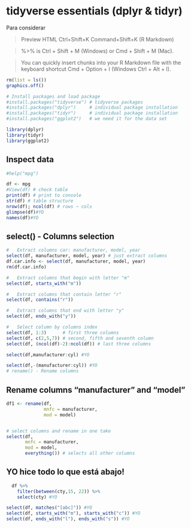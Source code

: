 # tidyverse essentials (dplyr & tidyr)


Para considerar

  > Preview HTML	Ctrl+Shift+K	Command+Shift+K (R Markdown)

  > %>% is Ctrl + Shift + M (Windows) or Cmd + Shift + M (Mac).

  > You can quickly insert chunks into your R Markdown file with the keyboard shortcut Cmd + Option + I (Windows Ctrl + Alt + I).

```{r}
rm(list = ls())
graphics.off()

# Install packages and load package
#install.packages("tidyverse") # tidyverse packages
#install.packages("dplyr")     # individual package installation
#install.packages("tidyr")     # individual package installation
#install.packages("ggplot2")   # we need it for the data set

library(dplyr)
library(tidyr)
library(ggplot2)
```

## Inspect data
```{r}
#help("mpg")

df <- mpg
#View(df) # check table
print(df) # print to console
str(df) # table structure
nrow(df); ncol(df) # rows ~ cols
glimpse(df)#YO
names(df)#YO
```

## select() - Columns selection

```{r}
#   Extract columns car: manufacturer, model, year
select(df, manufacturer, model, year) # just extract columns
df.car.info <- select(df, manufacturer, model, year)
rm(df.car.info)

#   Extract columns that begin with letter "m"
select(df, starts_with("m"))

#   Extract columns that contain letter "r"
select(df, contains("r"))

#   Extract columns that end with letter "y"
select(df, ends_with("y"))

#   Select column by columns index
select(df, 1:3)      # first three columns
select(df, c(2,5,7)) # second, fifth and seventh column
select(df, (ncol(df)-2):ncol(df)) # last three columns

select(df,manufacturer:cyl) #YO

select(df,-(manufacturer:cyl)) #YO
# rename() - Rename columns
``` 


##   Rename columns "manufacturer" and "model"

```{r}
df1 <- rename(df, 
              mnfc = manufacturer,
              mod = model)


# select columns and rename in one take
select(df,
       mnfc = manufacturer,
       mod = model,
       everything()) # selects all other columns
```

## YO hice todo lo que está abajo!

```{r}
  df %>% 
    filter(between(cty,15, 22)) %>%
    select(cty) #YO

select(df, matches("[abc]")) #YO
select(df, starts_with("m"), starts_with("c")) #YO
select(df, ends_with("l"), ends_with("s")) #YO
```

